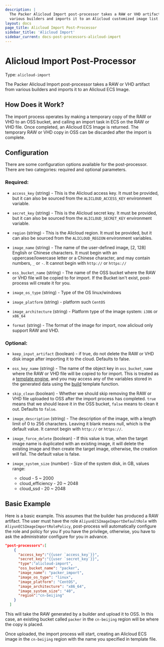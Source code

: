 ```yaml
---
description: |
  The Packer Alicloud Import post-processor takes a RAW or VHD artifact from
  various builders and imports it to an Alicloud customized image list.
layout: docs
page_title: Alicloud Import Post-Processor
sidebar_title: 'Alicloud Import'
sidebar_current: docs-post-processors-alicloud-import
---
```


# Alicloud Import Post-Processor

Type: `alicloud-import`

The Packer Alicloud Import post-processor takes a RAW or VHD artifact from
various builders and imports it to an Alicloud ECS Image.

## How Does it Work?

The import process operates by making a temporary copy of the RAW or VHD to an
OSS bucket, and calling an import task in ECS on the RAW or VHD file. Once
completed, an Alicloud ECS Image is returned. The temporary RAW or VHD copy in
OSS can be discarded after the import is complete.

## Configuration

There are some configuration options available for the post-processor. There
are two categories: required and optional parameters.

### Required:

- `access_key` (string) - This is the Alicloud access key. It must be
  provided, but it can also be sourced from the `ALICLOUD_ACCESS_KEY`
  environment variable.

- `secret_key` (string) - This is the Alicloud secret key. It must be
  provided, but it can also be sourced from the `ALICLOUD_SECRET_KEY`
  environment variable.

- `region` (string) - This is the Alicloud region. It must be provided, but
  it can also be sourced from the `ALICLOUD_REGION` environment variables.

- `image_name` (string) - The name of the user-defined image, \[2, 128\]
  English or Chinese characters. It must begin with an uppercase/lowercase
  letter or a Chinese character, and may contain numbers, `_` or `-`. It
  cannot begin with `http://` or `https://`

- `oss_bucket_name` (string) - The name of the OSS bucket where the RAW or
  VHD file will be copied to for import. If the Bucket isn't exist,
  post-process will create it for you.

- `image_os_type` (string) - Type of the OS linux/windows

- `image_platform` (string) - platform such `CentOS`

- `image_architecture` (string) - Platform type of the image system: `i386` or
  `x86_64`

- `format` (string) - The format of the image for import, now alicloud only
  support RAW and VHD.

### Optional:

- `keep_input_artifact` (boolean) - if true, do not delete the RAW or VHD
  disk image after importing it to the cloud. Defaults to false.

- `oss_key_name` (string) - The name of the object key in `oss_bucket_name`
  where the RAW or VHD file will be copied to for import. This is treated as
  a [template engine](/docs/templates/engine.html), and you may access any of
  the variables stored in the generated data using the
  [build](/docs/templates/engine.html) template function.

- `skip_clean` (boolean) - Whether we should skip removing the RAW or VHD
  file uploaded to OSS after the import process has completed. `true` means
  that we should leave it in the OSS bucket, `false` means to clean it out.
  Defaults to `false`.

- `image_description` (string) - The description of the image, with a length
  limit of 0 to 256 characters. Leaving it blank means null, which is the
  default value. It cannot begin with `http://` or `https://`.

- `image_force_delete` (boolean) - If this value is true, when the target
  image name is duplicated with an existing image, it will delete the
  existing image and then create the target image, otherwise, the creation
  will fail. The default value is false.

- `image_system_size` (number) - Size of the system disk, in GB, values
  range:
  - cloud - 5 \~ 2000
  - cloud_efficiency - 20 \~ 2048
  - cloud_ssd - 20 \~ 2048

## Basic Example

Here is a basic example. This assumes that the builder has produced a RAW
artifact. The user must have the role `AliyunECSImageImportDefaultRole` with
`AliyunECSImageImportRolePolicy`, post-process will automatically configure the
role and policy for you if you have the privilege, otherwise, you have to ask
the administrator configure for you in advance.

```json
"post-processors":[
    {
      "access_key":"{{user `access_key`}}",
      "secret_key":"{{user `secret_key`}}",
      "type":"alicloud-import",
      "oss_bucket_name": "packer",
      "image_name": "packer_import",
      "image_os_type": "linux",
      "image_platform": "CentOS",
      "image_architecture": "x86_64",
      "image_system_size": "40",
      "region":"cn-beijing"
    }
  ]
```

This will take the RAW generated by a builder and upload it to OSS. In this
case, an existing bucket called `packer` in the `cn-beijing` region will be
where the copy is placed.

Once uploaded, the import process will start, creating an Alicloud ECS image in
the `cn-beijing` region with the name you specified in template file.
